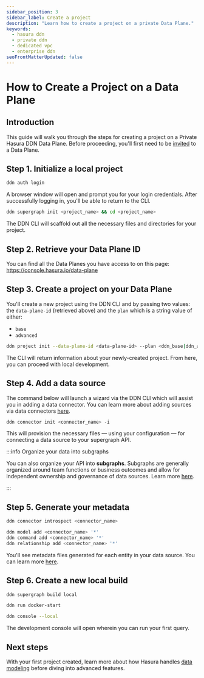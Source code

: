 ```yaml
---
sidebar_position: 3
sidebar_label: Create a project
description: "Learn how to create a project on a private Data Plane."
keywords:
  - hasura ddn
  - private ddn
  - dedicated vpc
  - enterprise ddn
seoFrontMatterUpdated: false
---
```



# How to Create a Project on a Data Plane

## Introduction

This guide will walk you through the steps for creating a project on a Private Hasura DDN Data Plane. Before proceeding,
you'll first need to be [invited](/deployment/private-ddn/data-plane-collaboration.mdx) to a Data Plane.

<Prereqs />

## Step 1. Initialize a local project

```sh title="Being by authenticating your CLI seession:"
ddn auth login
```

A browser window will open and prompt you for your login credentials. After successfully logging in, you'll be able to
return to the CLI.

```sh title="Next, creat a new local project:"
ddn supergraph init <project_name> && cd <project_name>
```

The DDN CLI will scaffold out all the necessary files and directories for your project.

## Step 2. Retrieve your Data Plane ID

You can find all the Data Planes you have access to on this page: https://console.hasura.io/data-plane

## Step 3. Create a project on your Data Plane

You'll create a new project using the DDN CLI and by passing two values: the `data-plane-id` (retrieved above) and the
`plan` which is a string value of either:

- `base`
- `advanced`

```sh title="Create a new project using your Data Plane ID and plan choice:"
ddn project init --data-plane-id <data-plane-id> --plan <ddn_base|ddn_advanced>
```

The CLI will return information about your newly-created project. From here, you can proceed with local development.

## Step 4. Add a data source

The command below will launch a wizard via the DDN CLI which will assist you in adding a data connector. You can learn
more about adding sources via data connectors [here](/data-sources/connect-to-a-source.mdx).

```sh title="Add a data source using the CLI:"
ddn connector init <connector_name> -i
```

This will provision the necessary files — using your configuration — for connecting a data source to your supergraph
API.

:::info Organize your data into subgraphs

You can also organize your API into **subgraphs**. Subgraphs are generally organized around team functions or business
outcomes and allow for independent ownership and governance of data sources. Learn more
[here](/project-configuration/subgraphs.mdx).

:::

## Step 5. Generate your metadata

```sh title="First, introspect your data source:"
ddn connector introspect <connector_name>
```

```sh title="Then, generate the metadata:"
ddn model add <connector_name> '*'
ddn command add <connector_name> '*'
ddn relationship add <connector_name> '*'
```

You'll see metadata files generated for each entity in your data source. You can learn more
[here](/data-modeling/overview.mdx).

## Step 6. Create a new local build

```sh title="You can now create a local build:"
ddn supergraph build local
```

```sh title="Then run your local services, including the Hasura DDN Engine and your connector(s):"
ddn run docker-start
```

```sh title="Finally, open the local development console usign the CLI:"
ddn console --local
```

The development console will open wherein you can run your first query.

## Next steps

With your first project created, learn more about how Hasura handles [data modeling](/data-modeling/overview.mdx) before
diving into advanced features.
